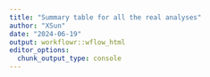 ```yaml
---
title: "Summary table for all the real analyses"
author: "XSun"
date: "2024-06-19"
output: workflowr::wflow_html
editor_options:
  chunk_output_type: console
---
```



